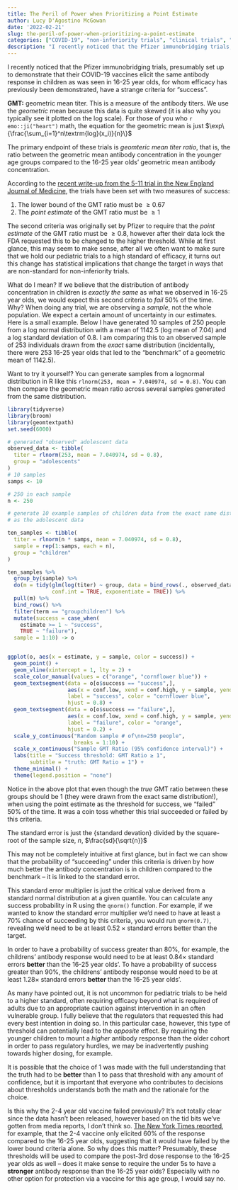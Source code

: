 ```yaml
---
title: The Peril of Power when Prioritizing a Point Estimate
author: Lucy D'Agostino McGowan
date: '2022-02-21'
slug: the-peril-of-power-when-prioritizing-a-point-estimate
categories: ["COVID-19", "non-inferiority trials", "clinical trials", "power"]
description: "I recently noticed that the Pfizer immunobridging trials, presumably set up to demonstrate that their COVID-19 vaccines elicit the same antibody response in children as was seen in 16-25 year olds, for whom efficacy has previously been demonstrated, have a strange criteria for \"success\"."
---
```


I recently noticed that the Pfizer immunobridging trials, presumably set up to demonstrate that their COVID-19 vaccines elicit the same antibody response in children as was seen in 16-25 year olds, for whom efficacy has previously been demonstrated, have a strange criteria for "success". 

::: column-margin
**GMT:** geometric mean titer. This is a measure of the antibody titers. We use the *geometric* mean because this data is quite skewed (it is also why you typically see it plotted on the log scale). For those of you who `r emo::ji("heart")` math, the equation for the geometric mean is just $\exp\{\frac{\sum_{i=1}^n\textrm{log}(x_i)}{n}\}$
::: 

The primary endpoint of these trials is *geomteric mean titer ratio*, that is, the ratio between the geometric mean antibody concentration in the younger age groups compared to the 16-25 year olds' geometric mean antibody concentration. 

According to the [recent write-up from the 5-11 trial in the New England Journal of Medicine](https://www.nejm.org/doi/full/10.1056/NEJMoa2116298), the trials have been set with two measures of success:

1. The lower bound of the GMT ratio must be $\ge 0.67$
2. The *point estimate* of the GMT ratio must be $\ge 1$

The second criteria was originally set by Pfizer to require that the *point estimate* of the GMT ratio must be $\ge 0.8$, however after their data lock the FDA requested this to be changed to the higher threshold. While at first glance, this may seem to make sense, after all we often want to make sure that we hold our pediatric trials to a high standard of efficacy, it turns out this change has statistical implications that change the target in ways that are non-standard for non-inferiority trials. 

What do I mean? If we believe that the distribution of antibody concentration in children is *exactly the same* as what we observed in 16-25 year olds, we would expect this second criteria to *fail* 50% of the time. Why? When doing any trial, we are observing a *sample*, not the whole population. We expect a certain amount of uncertainty in our estimates. Here is a small example. Below I have generated 10 samples of 250 people from a log normal distribution with a mean of 1142.5 (log mean of 7.04) and a log standard deviation of 0.8. I am comparing this to an observed sample of 253 individuals drawn from the *exact* same distribution (incidentally, there were 253 16-25 year olds that led to the "benchmark" of a geometric mean of 1142.5).

::: column-margin
Want to try it yourself? You can generate samples from a lognormal distribution in R like this `rlnorm(253, mean = 7.040974, sd = 0.8)`. You can then compare the geometric mean ratio across several samples generated from the same distribution.
:::

```r
library(tidyverse)
library(broom)
library(geomtextpath)
set.seed(6000)

# generated "observed" adolescent data
observed_data <- tibble(
  titer = rlnorm(253, mean = 7.040974, sd = 0.8),
  group = "adolescents"
)
# 10 samples
samps <- 10

# 250 in each sample
n <- 250

# generate 10 example samples of children data from the exact same distribution 
# as the adolescent data

ten_samples <- tibble(
  titer = rlnorm(n * samps, mean = 7.040974, sd = 0.8),
  sample = rep(1:samps, each = n),
  group = "children"
) 

ten_samples %>%
  group_by(sample) %>%
  do(m = tidy(glm(log(titer) ~ group, data = bind_rows(., observed_data)),
              conf.int = TRUE, exponentiate = TRUE)) %>%
  pull(m) %>%
  bind_rows() %>%
  filter(term == "groupchildren") %>%
  mutate(success = case_when(
    estimate >= 1 ~ "success",
    TRUE ~ "failure"),
  sample = 1:10) -> o


ggplot(o, aes(x = estimate, y = sample, color = success)) +
  geom_point() +
  geom_vline(xintercept = 1, lty = 2) +
  scale_color_manual(values = c("orange", "cornflower blue")) + 
  geom_textsegment(data = o[o$success == "success",],
                   aes(x = conf.low, xend = conf.high, y = sample, yend = sample), 
                   label = "success", color = "cornflower blue",
                   hjust = 0.8) +
  geom_textsegment(data = o[o$success == "failure",],
                   aes(x = conf.low, xend = conf.high, y = sample, yend = sample), 
                   label = "failure", color = "orange", 
                   hjust = 0.2) +
  scale_y_continuous("Random sample # of\nn=250 people",
                     breaks = 1:10) +
  scale_x_continuous("Sample GMT Ratio (95% confidence interval)") +
  labs(title = "Success threshold: GMT Ratio ≥ 1",
       subtitle = "truth: GMT Ratio = 1") +
  theme_minimal() +
  theme(legend.position = "none")

```


Notice in the above plot that even though the *true* GMT ratio between these groups should be 1 (they were drawn from the exact same distribution!), when using the point estimate as the threshold for success, we "failed" 50% of the time. It was a coin toss whether this trial succeeded or failed by this criteria.

::: column-margin
The standard error is just the {standard devation} divided by the square-root of the sample size, $n$, $\frac{sd}{\sqrt{n}}$
:::

This may not be completely intuitive at first glance, but in fact we can show that the probability of "succeeding" under this criteria is driven by how much better the antibody concentration is in children compared to the benchmark -- it is linked to the standard error. 

::: column-margin
This standard error multiplier is just the critical value derived from a standard normal distribution at a given quantile. You can calculate any success probability in R using the `qnorm()` function. For example, if we wanted to know the standard error multiplier we'd need to have at least a 70% chance of succeeding by this criteria, you would run `qnorm(0.7)`, revealing we'd need to be at least $0.52 \times \textrm{standard errors}$ better than the target.
:::

In order to have a probability of success greater than 80%, for example, the childrens' antibody response would need to be at least $0.84 \times$ standard errors **better** than the 16-25 year olds'. To have a probability of success greater than 90%, the childrens' antibody response would need to be at least $1.28 \times$ standard errors **better** than the 16-25 year olds'. 

As many have pointed out, it is not uncommon for pediatric trials to be held to a higher standard, often requiring efficacy beyond what is required of adults due to an appropriate caution against intervention in an often vulnerable group. I fully believe that the regulators that requested this had every best intention in doing so. In this particular case, however, this type of threshold can potentially lead to the *opposite* effect. By requiring the younger children to mount a *higher* antibody response than the older cohort in order to pass regulatory hurdles, we may be inadvertently pushing towards higher dosing, for example. 

It is possible that the choice of 1 was made with the full understanding that the truth had to be **better** than 1 to pass that threshold with any amount of confidence, but it is important that everyone who contributes to decisions about thresholds understands both the math and the rationale for the choice. 

Is this why the 2-4 year old vaccine failed previously? It's not totally clear since the data hasn't been released, however based on the tid bits we've gotten from media reports, I don't think so. [The New York Times reported](https://www.nytimes.com/2022/02/11/us/politics/fda-children-pfizer-vaccine.html), for example, that the 2-4 vaccine only elicited 60% of the response compared to the 16-25 year olds, suggesting that it would have failed by the lower bound criteria alone. So why does this matter? Presumably, these thresholds will be used to compare the post-3rd dose response to the 16-25 year olds as well -- does it make sense to require the under 5s to have a **stronger** antibody response than the 16-25 year olds? Especially with no other option for protection via a vaccine for this age group, I would say no.


